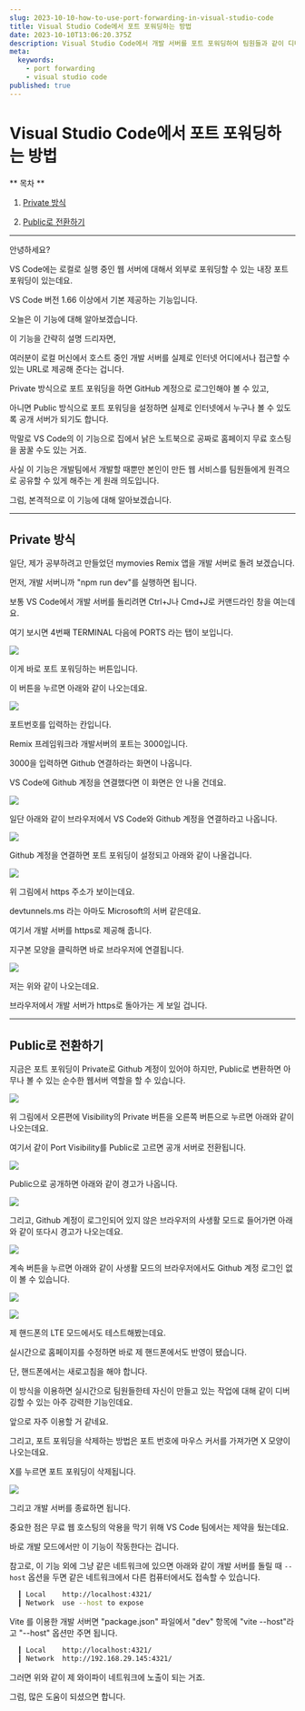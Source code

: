 ```yaml
---
slug: 2023-10-10-how-to-use-port-forwarding-in-visual-studio-code
title: Visual Studio Code에서 포트 포워딩하는 방법
date: 2023-10-10T13:06:20.375Z
description: Visual Studio Code에서 개발 서버를 포트 포워딩하여 팀원들과 같이 디버깅하기
meta:
  keywords:
    - port forwarding
    - visual studio code
published: true
---
```


# Visual Studio Code에서 포트 포워딩하는 방법

** 목차 **

1. [Private 방식](#private-방식)

2. [Public로 전환하기](#public로-전환하기)

---

안녕하세요?

VS Code에는 로컬로 실행 중인 웹 서버에 대해서 외부로 포워딩할 수 있는 내장 포트 포워딩이 있는데요.

VS Code 버전 1.66 이상에서 기본 제공하는 기능입니다.

오늘은 이 기능에 대해 알아보겠습니다.

이 기능을 간략히 설명 드리자면,

여러분이 로컬 머신에서 호스트 중인 개발 서버를 실제로 인터넷 어디에서나 접근할 수 있는 URL로 제공해 준다는 겁니다.

Private 방식으로 포트 포워딩을 하면 GitHub 계정으로 로그인해야 볼 수 있고,

아니면 Public 방식으로 포트 포워딩을 설정하면 실제로 인터넷에서 누구나 볼 수 있도록 공개 서버가 되기도 합니다.

막말로 VS Code의 이 기능으로 집에서 낡은 노트북으로 공짜로 홈페이지 무료 호스팅을 꿈꿀 수도 있는 거죠.

사실 이 기능은 개발팀에서 개발할 때뿐만 본인이 만든 웹 서비스를 팀원들에게 원격으로 공유할 수 있게 해주는
게 원래 의도입니다.

그럼, 본격적으로 이 기능에 대해 알아보겠습니다.

---

## Private 방식

일단, 제가 공부하려고 만들었던 mymovies Remix 앱을 개발 서버로 돌려 보겠습니다.

먼저, 개발 서버니까 "npm run dev"를 실행하면 됩니다.

보통 VS Code에서 개발 서버를 돌리려면 Ctrl+J나 Cmd+J로 커맨드라인 창을 여는데요.

여기 보시면 4번째 TERMINAL 다음에 PORTS 라는 탭이 보입니다.

![](https://blogger.googleusercontent.com/img/a/AVvXsEinTgiNfNpd8-Bl42EobwtP1qdetfdGkCyfUItByBlbd8CSz4aQTBRSS4GCCjLh_S6rp4tzHi19UNNCJGSmf28M4kBjCWxIzq5ZWQw99ocHf05M0tRsyFgvXpCq0nfH4ub9zZSgIkr6eLnF1RoAcpXjq7qROBIkszq5kfKRPH19WWf3Et624ycx4x1HvHE)

이게 바로 포트 포워딩하는 버튼입니다.

이 버튼을 누르면 아래와 같이 나오는데요.

![](https://blogger.googleusercontent.com/img/a/AVvXsEhx0m3ifdxPwkhvRh8jbrHIXNcZyhXVm4TNIu-DxBFqUrsxA15sdxHlLa03Pvm5g--kZOVE-goa_DcowlRT9kU50jFyl98YqX6an3bd613GMkxULDM6t597lZqAZy3Fn3R634bW1eXAIlGSzVur1QN5511132Ja7n-yARD15uk-CxjeHaONUhW02tgBxqw)

포트번호를 입력하는 칸입니다.

Remix 프레임워크라 개발서버의 포트는 3000입니다.

3000을 입력하면 Github 연결하라는 화면이 나옵니다.

VS Code에 Github 계정을 연결했다면 이 화면은 안 나올 건데요.

![](https://blogger.googleusercontent.com/img/a/AVvXsEgTUQswWDxwKfBCuJ4J0ztycktbAYWrD7pssw8gHMtVpVojMe6VDZHqvhtmo9_msf75FAS8eDc9DALII-sfYlCHQXsYjQ7Gyb9oAa5UHDqUgKapIRlvu9j-1vGD6wsyHlF_mVo7LG0J_4o_TJAbnnnVlocWivEKE48zgkQtJ5hhOzzbqpWyLohMLbymRiM)

일단 아래와 같이 브라우저에서 VS Code와 Github 계정을 연결하라고 나옵니다.

![](https://blogger.googleusercontent.com/img/a/AVvXsEikLvxUOdI9po0mFyXhPr8Tx9TmZ-N_o_GTNcjva-1w9BNppCA7asIE8loiXuqwbUNxQCqPAjazl9e3Z1qGk4Fwp5-dzM57vuDtkD8pn2CBXXOBCC4yxzR9zG9RqaejtQpyu79Fv-qNBz6lfsz1Qz5OAlNfgjcJYKzyPW3Kjdvf7Eq5EaAfkNJvXJoIGnY)

Github 계정을 연결하면 포트 포워딩이 설정되고 아래와 같이 나올겁니다.

![](https://blogger.googleusercontent.com/img/a/AVvXsEjOwkmDAHKOvi2g4Vpt105t8Cdwg6QVOU84THiWJSueWoUZI3X7wJvluDVmHX7IPskqrCwG0KPLxBxY01cvUQ3wskHOeKzIzssAJTyxdHXBo6qJvnNRXw9CkaiuFRaaGLI3Ue-XU8JYxtNCYINyXPMQ1fO5mEUUKExhqQmS7na6bhCEXWzkHz_fJ-s2jDw)

위 그림에서 https 주소가 보이는데요.

devtunnels.ms 라는 아마도 Microsoft의 서버 같은데요.

여기서 개발 서버를 https로 제공해 줍니다.

지구본 모양을 클릭하면 바로 브라우저에 연결됩니다.

![](https://blogger.googleusercontent.com/img/a/AVvXsEjhKbhPjDt7TSJz8DBo_ZD3UoF1tC9I4sM9v201er3YnMaATJemHAaqX7EgxMCeKg4-9OKiPRxrQfdpbQDfj2Di3BZJCavAwU7WfftpsTD0DuI3plsExdKDiFUJbNRyYos1-8iKz8C7EDzTYPhEcUIbkc9Lv0S5-5ZxcwU6VZf0ZHnZbVzrzz4XEM_9L-8)

저는 위와 같이 나오는데요.

브라우저에서 개발 서버가 https로 돌아가는 게 보일 겁니다.

---

## Public로 전환하기

지금은 포트 포워딩이 Private로 Github 계정이 있어야 하지만, Public로 변환하면 아무나 볼 수 있는 순수한 웹서버 역할을 할 수 있습니다.

![](https://blogger.googleusercontent.com/img/a/AVvXsEjOwkmDAHKOvi2g4Vpt105t8Cdwg6QVOU84THiWJSueWoUZI3X7wJvluDVmHX7IPskqrCwG0KPLxBxY01cvUQ3wskHOeKzIzssAJTyxdHXBo6qJvnNRXw9CkaiuFRaaGLI3Ue-XU8JYxtNCYINyXPMQ1fO5mEUUKExhqQmS7na6bhCEXWzkHz_fJ-s2jDw)

위 그림에서 오른편에 Visibility의 Private 버튼을 오른쪽 버튼으로 누르면 아래와 같이 나오는데요.

여기서 같이 Port Visibility를 Public로 고르면 공개 서버로 전환됩니다.

![](https://blogger.googleusercontent.com/img/a/AVvXsEiEh5myBAJr3aJp8PryCvgrt5UumnrnFBnM3f9Gqf4jV_iRPffFgI6Zp4c8dsULiO5y4Ebj4_VZGPLq753bww_XcQmBR9cQdlxP73jU73JdZjTtPalDFPWpigBcDbxAQzVQ9EfyfBt7kVTMdfKRrRJ9FaqnP-yl1UvwPBM2_oIRYyXEb26xus2UciNMZ4I)


Public으로 공개하면 아래와 같이 경고가 나옵니다.

![](https://blogger.googleusercontent.com/img/a/AVvXsEg_T8x0YZi5hnCwE0ILDIFZk0F5PAny8dBprVk_fEMrkZskA2awHuZI1sCEpoSdIWB5_Nd7_GC6OlEzOEOmL21RA8wWpgdKE3NKdaVYOfVppk1r20IEZ9U0vDAhA2ecWT1LLjuUmUrp8zD4Rj4BiITSkSB6cPXYklJ4DiICapDuaOzHQ7kI9lHPmlSZAx0)

그리고, Github 계정이 로그인되어 있지 않은 브라우저의 사생활 모드로 들어가면 아래와 같이 또다시 경고가 나오는데요.

![](https://blogger.googleusercontent.com/img/a/AVvXsEgbMTKlFgidJQtRBEUWNuTyorSRCf8d62jf0jlfgaIhzEG2P39VxHPTKHXUVGfpOl_dhcqncqSbpoDaWQhel7kXijzXqpRFFkVz2CypNe2mzgI463hOorPxfBlQkvyLP-7DrnyM1pxjZZdKgF5KxewElHH9gI_PcpuJ7Rf8XaQaGVk3fsOHavB0GXvsjBA)

계속 버튼을 누르면 아래와 같이 사생활 모드의 브라우저에서도 Github 계정 로그인 없이 볼 수 있습니다.

![](https://blogger.googleusercontent.com/img/a/AVvXsEjaG-JjAetgeMT-o1VerVyk85QXAMsTqt223zibFrxhCnvgoUmAdgvKIdtzrMCsdWIjYeE6BRA4b0xwgrRI5T8LWszbl4G_5omZF3sPsW9EdBGIslqnw30PWIA5MJJmcrWc8svl7hkPDwBLhiRyIFACZ8oZvpxKGJMu5RBt8by11N1v6fCXTemp5-67OlU)

![](https://blogger.googleusercontent.com/img/a/AVvXsEjLeeZKm03gcXJKm8oSlMSzt7AhWC_BmD4iKIZLGsAqZObRZfDFj57G5IGmIFU8I5ke8PIPpOI6Q3QFXQuN-5LNN80eQT5b7zzntcrgMVUKxGLmF82m7fSqCdW-F9mWsbbAJqtKgJ7YDBcjdSYKd1J8OPPrSKt4r8uSz1td5Tve7rymCz0qVMDG8NcBKdI)

제 핸드폰의 LTE 모드에서도 테스트해봤는데요.

실시간으로 홈페이지를 수정하면 바로 제 핸드폰에서도 반영이 됐습니다.

단, 핸드폰에서는 새로고침을 해야 합니다.

이 방식을 이용하면 실시간으로 팀원들한테 자신이 만들고 있는 작업에 대해 같이 디버깅할 수 있는 아주 강력한 기능인데요.

앞으로 자주 이용할 거 같네요.

그리고, 포트 포워딩을 삭제하는 방법은 포트 번호에 마우스 커서를 가져가면 X 모양이 나오는데요.

X를 누르면 포트 포워딩이 삭제됩니다.

![](https://blogger.googleusercontent.com/img/a/AVvXsEhhFp-y76j_o6YVCyiE5CmVrLc_niJa1DBQiu3wvK5I658KbWUq7rTeoqfL0wwxG4nHtwdy9etZJpO0RCIFH0zY1OK2Wr2V18fMpMFCPEO36FPUBQay7_Bshza391cYmhCVjg7FwOVomm83TPFEAKd-7JzEvwYtMuDTR33kkV21d4-r92QilY38TGblkJ8)

그리고 개발 서버를 종료하면 됩니다.

중요한 점은 무료 웹 호스팅의 악용을 막기 위해 VS Code 팀에서는 제약을 뒀는데요.

바로 개발 모드에서만 이 기능이 작동한다는 겁니다.

참고로, 이 기능 외에 그냥 같은 네트워크에 있으면 아래와 같이 개발 서버를 돌릴 때 `--host` 옵션을 두면 같은 네트워크에서 다른 컴퓨터에서도 접속할 수 있습니다.


```bash
  ┃ Local    http://localhost:4321/
  ┃ Network  use --host to expose
```

Vite 를 이용한 개발 서버면 "package.json" 파일에서 "dev" 항목에 "vite --host"라고 "--host" 옵션만 주면 됩니다.

```bash
  ┃ Local    http://localhost:4321/
  ┃ Network  http://192.168.29.145:4321/
```

그러면 위와 같이 제 와이파이 네트워크에 노출이 되는 거죠.

그럼, 많은 도움이 되셨으면 합니다.





